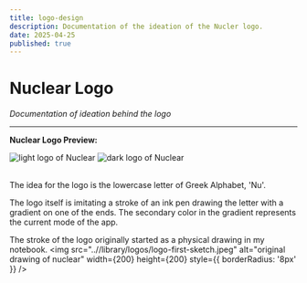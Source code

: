 ```yaml
---
title: logo-design
description: Documentation of the ideation of the Nucler logo.
date: 2025-04-25
published: true
---
```



# **Nuclear Logo**
*Documentation of ideation behind the logo*

---

**Nuclear Logo Preview:**

<div style={{ display: 'flex', gap: '20px' }}>
  <img
    src="../library/logos/logo-light-preview.png"
    alt="light logo of Nuclear"
    width={200}
    height={200}
    style={{ borderRadius: '8px' }}
  />
  <img
    src="../library/logos/logo-dark-preview.png"
    alt="dark logo of Nuclear"
    width={200}
    height={200}
    style={{ borderRadius: '8px' }}
  />
</div>

<br />

The idea for the logo is the lowercase letter of Greek Alphabet, 'Nu'.

The logo itself is imitating a stroke of an ink pen drawing the letter with a gradient on one of the ends. The secondary color in the gradient represents the current mode of the app.

The stroke of the logo originally started as a physical drawing in my notebook.
<img 
    src="..//library/logos/logo-first-sketch.jpeg"
    alt="original drawing of nuclear"
    width={200}
    height={200}
    style={{ borderRadius: '8px' }}
    />

